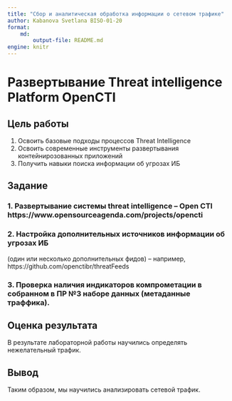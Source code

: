 ```yaml
---
title: "Сбор и аналитическая обработка информации о сетевом трафике"
author: Kabanova Svetlana BISO-01-20
format:
    md:
        output-file: README.md
engine: knitr
---
```


# Развертывание Threat intelligence Platform OpenCTI

## Цель работы
1. Освоить базовые подходы процессов Threat Intelligence
2. Освоить современные инструменты развертывания контейнирозованных приложений
3. Получить навыки поиска информации об угрозах ИБ

## Задание

### 1. Развертывание системы threat intelligence – Open CTI https://www.opensourceagenda.com/projects/opencti

### 2. Настройка дополнительныx источников информации об угрозах ИБ 
(один или несколько дополнительных фидов) – например, https://github.com/openctibr/threatFeeds

### 3. Проверка наличия индикаторов компрометации в собранном в ПР №3 наборе данных (метаданные траффика).

## Оценка результата
В результате лабораторной работы научились определять нежелательный трафик.

## Вывод
Таким образом, мы научились анализировать сетевой трафик.